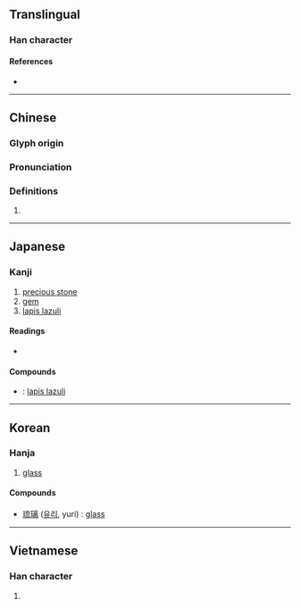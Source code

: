 {{character info/new}}
==Translingual==

===Han character===
{{Han char|rn=96|rad=玉|as=07|sn=10|four=10113|canj=MGYIU|ids=⿰[[玉|⺩]][[㐬]]}}

====References====
* {{Han ref|kx=0733.080|dkj=20978|hdz=21118.090|uh=7409|ud=29705|bh=AF5B|bd=44891}}

----

==Chinese==
{{zh-forms}}

===Glyph origin===
{{Han etym}}

===Pronunciation===
{{zh-pron
|m=liú
|c=lau4
|h=pfs=
|md=
|mn=liû
|w=
|mc=y
|oc=y
|cat=n
}}

===Definitions===
{{zh-hanzi}}

# {{zh-only|琉璃}}

----

==Japanese==

===Kanji===
{{ja-kanji|grade=8|rs=玉07}}

# [[precious stone]]
# [[gem]]
# [[lapis lazuli]]

====Readings====
* {{ja-readings
|goon=る
|kanon=りゅう<りう
|kun=
|nanori=
}}

====Compounds====
* {{ja-r|琉璃|るり}}: [[lapis lazuli]]

----

==Korean==

===Hanja===
{{ko-hanja|hangeul=[[류]]>[[유]]|eumhun=[[유리]]|rv=ryu>yu|mr=ryu>yu|y=lyu>yu|ehrv=yuri|ehmr=yuri|ehy=yuli}}

# [[glass]]

====Compounds====
* [[琉璃]] ([[유리]], yuri) : [[glass]]


----

==Vietnamese==

===Han character===
{{vi-hantu|rs=玉07|lưu}}

# {{defn|lang=vi|sort=玉07}}
